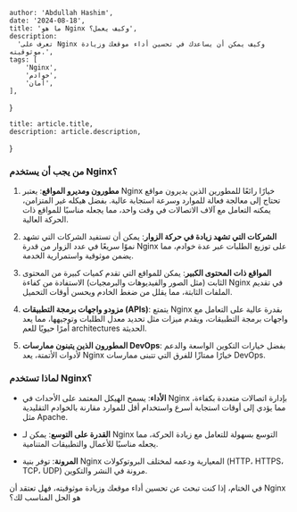 
    author: 'Abdullah Hashim',
    date: '2024-08-18',
    title: 'ما هو Nginx وكيف يعمل؟',
    description:
      'تعرف على Nginx وكيف يمكن أن يساعدك في تحسين أداء موقعك وزيادة موثوقيته.',
    tags: [
        'Nginx',
        'خوادم',
        'أمان',
    ],
}

    title: article.title,
    description: article.description,
}


### من يجب أن يستخدم Nginx؟

1. **مطورون ومديرو المواقع**: يعتبر Nginx خيارًا رائعًا للمطورين الذين يديرون مواقع تحتاج إلى معالجة فعالة للموارد وسرعة استجابة عالية. بفضل هيكله غير المتزامن، يمكنه التعامل مع آلاف الاتصالات في وقت واحد، مما يجعله مناسبًا للمواقع ذات الحركة العالية.

2. **الشركات التي تشهد زيادة في حركة الزوار**: يمكن أن تستفيد الشركات التي تشهد نموًا سريعًا في عدد الزوار من قدرة Nginx على توزيع الطلبات عبر عدة خوادم، مما يضمن موثوقية واستمرارية الخدمة.

3. **المواقع ذات المحتوى الكبير**: يمكن للمواقع التي تقدم كميات كبيرة من المحتوى الثابت (مثل الصور والفيديوهات والبرمجيات) الاستفادة من كفاءة Nginx في تقديم الملفات الثابتة، مما يقلل من ضغط الخادم ويحسن أوقات التحميل.

4. **مزودو واجهات برمجة التطبيقات (APIs)**: يتمتع Nginx بقدرة عالية على التعامل مع واجهات برمجة التطبيقات، ويقدم ميزات مثل تحديد معدل الطلبات وتوجيهها، مما يعد أمرًا حيويًا للعم architectures الحديثة.

5. **المطورون الذين يتبنون ممارسات DevOps**: بفضل خيارات التكوين الواسعة والدعم لأدوات الأتمتة، يعد Nginx خيارًا ممتازًا للفرق التي تتبنى ممارسات DevOps.

### لماذا تستخدم Nginx؟

- **الأداء**: يسمح الهيكل المعتمد على الأحداث في Nginx بإدارة اتصالات متعددة بكفاءة، مما يؤدي إلى أوقات استجابة أسرع واستخدام أقل للموارد مقارنة بالخوادم التقليدية مثل Apache.

- **القدرة على التوسع**: يمكن لـ Nginx التوسع بسهولة للتعامل مع زيادة الحركة، مما يجعله مناسبًا للأعمال والتطبيقات المتنامية.

- **المرونة**: توفر بنية Nginx المعيارية ودعمه لمختلف البروتوكولات (HTTP، HTTPS، TCP، UDP) مرونة في النشر والتكوين.

في الختام، إذا كنت تبحث عن تحسين أداء موقعك وزيادة موثوقيته، فهل تعتقد أن Nginx هو الحل المناسب لك؟

